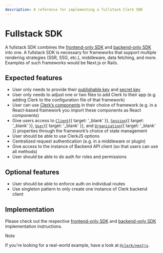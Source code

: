 ```yaml
---
description: A reference for implementing a fullstack Clerk SDK
---
```


# Fullstack SDK

A fullstack SDK combines the [frontend-only SDK](/docs/references/sdk/frontend-only) and [backend-only SDK](/docs/references/sdk/backend-only) into one. A fullstack SDK is necessary for frameworks that support multiple rendering strategies (SSR, SSG, etc.), middleware, data fetching, and more. Examples of such frameworks would be Next.js or Rails.

## Expected features

- User only needs to provide their [publishable key](/docs/references/sdk/terminology) and [secret key](/docs/references/sdk/terminology)
- User only needs to adjust one or two files to add Clerk to their app (e.g. adding Clerk to the configuration file of that framework)
- User can use [Clerk’s components](/docs/components/overview) in their choice of framework (e.g. in a React-based framework you import these components as React components)
- Give users access to [`Client`](/docs/references/javascript/client){{ target: '_blank' }}, [`Session`](/docs/references/javascript/session){{ target: '_blank' }}, [`User`](/docs/references/javascript/user/user){{ target: '_blank' }}, and [`Organization`](/docs/references/javascript/organization/organization){{ target: '_blank' }} properties through the framework’s choice of state management
- User should be able to use ClerkJS options
- Centralized request authentication (e.g. in a middleware or plugin)
- Give access to the instance of Backend API client (so that users can use all methods)
- User should be able to do auth for roles and permissions

## Optional features

- User should be able to enforce auth on individual routes
- Use singleton pattern to only create one instance of Clerk backend client

## Implementation

Please check out the respective [frontend-only SDK](/docs/references/sdk/frontend-only) and [backend-only SDK](/docs/references/sdk/backend-only) implementation instructions.

> [!NOTE]
> If you're looking for a real-world example, have a look at [`@clerk/nextjs`](https://github.com/clerk/javascript/tree/main/packages/nextjs).
